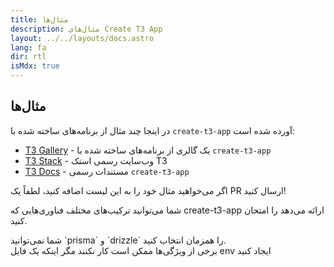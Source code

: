 ```yaml
---
title: مثال‌ها
description: مثال‌های Create T3 App
layout: ../../layouts/docs.astro
lang: fa
dir: rtl
isMdx: true
---
```


## مثال‌ها

در اینجا چند مثال از برنامه‌های ساخته شده با `create-t3-app` آورده شده است:

- [T3 Gallery](https://t3.gallery) - یک گالری از برنامه‌های ساخته شده با `create-t3-app`
- [T3 Stack](https://t3.gg) - وب‌سایت رسمی استک T3
- [T3 Docs](https://create.t3.gg) - مستندات رسمی `create-t3-app`

اگر می‌خواهید مثال خود را به این لیست اضافه کنید، لطفاً یک PR ارسال کنید!


شما می‌توانید ترکیب‌های مختلف فناوری‌هایی که create-t3-app ارائه می‌دهد را امتحان کنید.

<Callout type="info">
  شما نمی‌توانید `prisma` و `drizzle` را همزمان انتخاب کنید.
</Callout>

<Form />

<Callout type="warning">
  برخی از ویژگی‌ها ممکن است کار نکنند مگر اینکه یک فایل env ایجاد کنید
</Callout>
